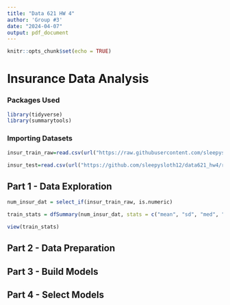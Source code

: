 ---
title: "Data 621 HW 4"
author: 'Group #3'
date: "2024-04-07"
output: pdf_document
---

```{r setup, include=FALSE}
knitr::opts_chunk$set(echo = TRUE)
```

# Insurance Data Analysis

### Packages Used

```{r}
library(tidyverse)
library(summarytools)
```

### Importing Datasets

```{r}

insur_train_raw=read.csv(url("https://raw.githubusercontent.com/sleepysloth12/data621_hw4/main/insurance_training_data.csv"))

insur_test=read.csv(url("https://github.com/sleepysloth12/data621_hw4/raw/main/insurance-evaluation-data.csv"))
```

## Part 1 - Data Exploration

```{r}

num_insur_dat = select_if(insur_train_raw, is.numeric)

train_stats = dfSummary(num_insur_dat, stats = c("mean", "sd", "med", "IQR", "min", "max", "valid", "n.missing"))

view(train_stats)
```

## Part 2 - Data Preparation

## Part 3 - Build Models

## Part 4 - Select Models
